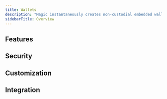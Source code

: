 ```yaml
---
title: Wallets
description: "Magic instantaneously creates non-custodial embedded wallets for your user when they login using any of the provided authentication methods. These wallets utilize our patented [“Delegated Key Management System” (DKMS)](/docs/home/security/product-security#patented-key-management) to keep keys secure and user assets protected. Our wallets are embedded directly into your application and come with a host of features and configurations to make it easy for your users to engage with web3."
sidebarTitle: Overview
---
```


## Features

<CardGroup cols={3}>
  <Card
    title="Transaction Signing"
    icon="rotate"
    href="/docs/embedded-wallet/wallets/features/transaction-signing"
    horizontal
    iconType="solid"
  />
  <Card
    title="Personal Signatures"
    icon="circle-user"
    href="/docs/embedded-wallet/wallets/features/personal-signatures"
    horizontal
    iconType="solid"
  />
  <Card
    title="Fiat On-Ramps"
    icon="money-bill-wave"
    href="/docs/embedded-wallet/wallets/features/fiat-on-ramps"
    horizontal
    iconType="solid"
  />
  <Card
    title="Key Export"
    icon="up-right-from-square"
    href="/docs/embedded-wallet/wallets/features/key-export"
    horizontal
    iconType="solid"
  />
</CardGroup>

## Security

<CardGroup cols={3}>
  <Card
    title="Content Security Policy"
    icon="shield-halved"
    href="/docs/embedded-wallet/wallets/security/content-security-policy"
    horizontal
    iconType="solid"
  />
</CardGroup>

## Customization

<CardGroup cols={3}>
  <Card
    title="Brand & Theme"
    icon="palette"
    href="/docs/embedded-wallet/wallets/customization/brand-and-theme"
    horizontal
    iconType="solid"
  />
  <Card
    title="Widget UI"
    icon="window-maximize"
    href="/docs/embedded-wallet/wallets/customization/widget-ui"
    horizontal
    iconType="solid"
  />
</CardGroup>

## Integration

<CardGroup cols={3}>
  <Card
    title="WAGMI"
    icon="puzzle-piece"
    href="/docs/embedded-wallet/wallets/integrations/wagmi"
    horizontal
    iconType="solid"
  />
</CardGroup>
